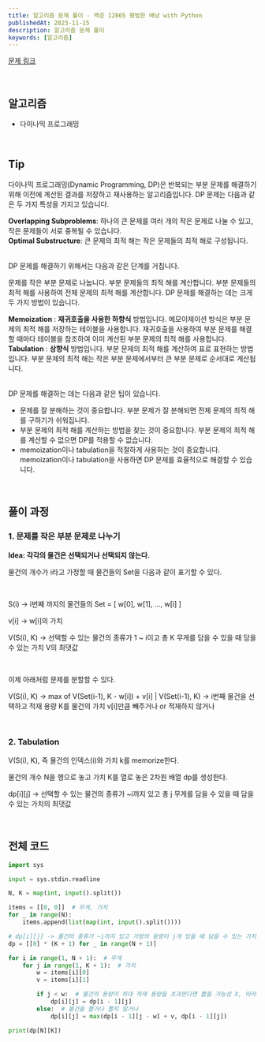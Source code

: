 ```yaml
---
title: 알고리즘 문제 풀이 - 백준 12865 평범한 배낭 with Python
publishedAt: 2023-11-15
description: 알고리즘 문제 풀이
keywords: [알고리즘]
---
```


[문제 링크](https://www.acmicpc.net/problem/12865)

<br />

## 알고리즘

>

- 다이나믹 프로그래밍

<br />

## Tip

다이나믹 프로그래밍(Dynamic Programming, DP)은 반복되는 부분 문제를 해결하기 위해 이전에 계산된 결과를 저장하고 재사용하는 알고리즘입니다. DP 문제는 다음과 같은 두 가지 특성을 가지고 있습니다.

**Overlapping Subproblems**: 하나의 큰 문제를 여러 개의 작은 문제로 나눌 수 있고, 작은 문제들이 서로 중복될 수 있습니다. <br/>
**Optimal Substructure**: 큰 문제의 최적 해는 작은 문제들의 최적 해로 구성됩니다.

<br />
DP 문제를 해결하기 위해서는 다음과 같은 단계를 거칩니다.

문제를 작은 부분 문제로 나눕니다.
부분 문제들의 최적 해를 계산합니다.
부분 문제들의 최적 해를 사용하여 전체 문제의 최적 해를 계산합니다.
DP 문제를 해결하는 데는 크게 두 가지 방법이 있습니다.

**Memoization** : **재귀호출을 사용한 하향식** 방법입니다. 메모이제이션 방식은 부분 문제의 최적 해를 저장하는 테이블을 사용합니다. 재귀호출을 사용하여 부분 문제를 해결할 때마다 테이블을 참조하여 이미 계산된 부분 문제의 최적 해를 사용합니다. <br/>
**Tabulation** : **상향식** 방법입니다. 부분 문제의 최적 해를 계산하여 표로 표현하는 방법입니다. 부분 문제의 최적 해는 작은 부분 문제에서부터 큰 부분 문제로 순서대로 계산됩니다.

<br />
DP 문제를 해결하는 데는 다음과 같은 팁이 있습니다.

- 문제를 잘 분해하는 것이 중요합니다. 부분 문제가 잘 분해되면 전체 문제의 최적 해를 구하기가 쉬워집니다.
- 부분 문제의 최적 해를 계산하는 방법을 찾는 것이 중요합니다. 부분 문제의 최적 해를 계산할 수 없으면 DP를 적용할 수 없습니다.
- memoization이나 tabulation을 적절하게 사용하는 것이 중요합니다. memoization이나 tabulation을 사용하면 DP 문제를 효율적으로 해결할 수 있습니다.

<br />

## 풀이 과정

### 1. 문제를 작은 부분 문제로 나누기

**Idea: 각각의 물건은 선택되거나 선택되지 않는다.**

물건의 개수가 i라고 가정할 때 물건들의 Set을 다음과 같이 표기할 수 있다.

<br />

S(i) → i번째 까지의 물건들의 Set = [ w[0], w[1], ..., w[i] ]

v[i] → w[i]의 가치

V(S(i), K) → 선택할 수 있는 물건의 종류가 1 ~ i이고 총 K 무게를 담을 수 있을 때 담을 수 있는 가치 V의 최댓값

<br />

이제 아래처럼 문제를 분할할 수 있다.

V(S(i), K) → max of V(Set(i-1), K - w[i]) + v[i] | V(Set(i-1), K) → i번째 물건을 선택하고 적재 용량 K를 물건의 가치 v[i]만큼 빼주거나 or 적재하지 않거나

<br />

### 2. Tabulation

V(S(i), K), 즉 물건의 인덱스(i)와 가치 k를 memorize한다.

물건의 개수 N을 행으로 놓고 가치 K를 열로 놓은 2차원 배열 dp를 생성한다.

dp[i][j] → 선택할 수 있는 물건의 종류가 ~i까지 있고 총 j 무게를 담을 수 있을 때 담을 수 있는 가치의 최댓값

<br />

## 전체 코드

```python
import sys

input = sys.stdin.readline

N, K = map(int, input().split())

items = [[0, 0]]  # 무게, 가치
for _ in range(N):
    items.append(list(map(int, input().split())))

# dp[i][j] -> 물건의 종류가 ~i까지 있고 가방의 용량이 j개 있을 때 담을 수 있는 가치의 최댓값
dp = [[0] * (K + 1) for _ in range(N + 1)]

for i in range(1, N + 1):  # 무게
    for j in range(1, K + 1):  # 가치
        w = items[i][0]
        v = items[i][1]

        if j < w:  # 물건의 용량이 최대 적재 용량을 초과한다면 뽑을 가능성 X, 따라서 set에서 제외시킨다.
            dp[i][j] = dp[i - 1][j]
        else:  # 물건을 뽑거나 뽑지 않거나
            dp[i][j] = max(dp[i - 1][j - w] + v, dp[i - 1][j])

print(dp[N][K])
```
